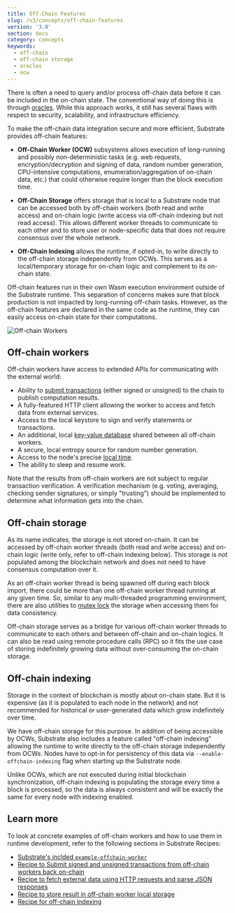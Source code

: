 ```yaml
---
title: Off-Chain Features
slug: /v3/concepts/off-chain-features
version: '3.0'
section: docs
category: concepts
keywords:
  - off-chain
  - off-chain storage
  - oracles
  - ocw
---
```


There is often a need to query and/or process off-chain data before it can be included in the on-chain state.
The conventional way of doing this is through [oracles](/v3/getting-started/glossary#oracle).
While this approach works, it still has several flaws with respect to security, scalability, and infrastructure efficiency.

To make the off-chain data integration secure and more efficient, Substrate provides off-chain features:

- **Off-Chain Worker (OCW)** subsystems allows execution of long-running and possibly non-deterministic tasks (e.g. web requests, encryption/decryption and signing of data, random number generation, CPU-intensive computations, enumeration/aggregation of on-chain data, etc.) that could otherwise require longer than the block execution time.

- **Off-Chain Storage** offers storage that is local to a Substrate node that can be accessed both by off-chain workers (both read and write access) and on-chain logic (write access via off-chain indexing but not read access).
  This allows different worker threads to communicate to each other and to store user or node-specific data that does not require consensus over the whole network.

- **Off-Chain Indexing** allows the runtime, if opted-in, to write directly to the off-chain storage
  independently from OCWs. This serves as a local/temporary storage for on-chain logic and
  complement to its on-chain state.

Off-chain features run in their own Wasm execution environment outside of the Substrate runtime.
This separation of concerns makes sure that block production is not impacted by long-running off-chain tasks.
However, as the off-chain features are declared in the same code as the runtime,
they can easily access on-chain state for their computations.

![Off-chain Workers](../../../../src/images/docs/concepts/off-chain-workers-v2.png)

## Off-chain workers

Off-chain workers have access to extended APIs for communicating with the external world:

- Ability to
  [submit transactions](/rustdocs/latest/sp_runtime/offchain/trait.TransactionPool.html)
  (either signed or unsigned) to the chain to publish computation results.
- A fully-featured HTTP client allowing the worker to access and fetch data from external services.
- Access to the local keystore to sign and verify statements or transactions.
- An additional, local
  [key-value database](/rustdocs/latest/sp_runtime/offchain/trait.OffchainStorage.html)
  shared between all off-chain workers.
- A secure, local entropy source for random number generation.
- Access to the node's precise
  [local time](/rustdocs/latest/sp_runtime/offchain/struct.Timestamp.html).
- The ability to sleep and resume work.

Note that the results from off-chain workers are not subject to regular transaction verification. A
verification mechanism (e.g. voting, averaging, checking sender signatures, or simply "trusting")
should be implemented to determine what information gets into the chain.

## Off-chain storage

As its name indicates, the storage is not stored on-chain. It can be accessed by off-chain worker
threads (both read and write access) and on-chain logic (write only, refer to off-chain indexing
below). This storage is not populated among the blockchain network and does not need to have
consensus computation over it.

As an off-chain worker thread is being spawned off during each block import, there could be more
than one off-chain worker thread running at any given time. So, similar to any multi-threaded
programming environment, there are also utilities to
[mutex lock](<https://en.wikipedia.org/wiki/Lock_(computer_science)>) the storage when accessing
them for data consistency.

Off-chain storage serves as a bridge for various off-chain worker threads to communicate to each
others and between off-chain and on-chain logics. It can also be read using remote procedure calls
(RPC) so it fits the use case of storing indefinitely growing data without over-consuming the
on-chain storage.

## Off-chain indexing

Storage in the context of blockchain is mostly about on-chain state. But it is expensive (as it is
populated to each node in the network) and not recommended for historical or user-generated data
which grow indefinitely over time.

We have off-chain storage for this purpose. In addition of being accessible by OCWs, Substrate also
includes a feature called "off-chain indexing" allowing the runtime to write directly to the
off-chain storage independently from OCWs. Nodes have to opt-in for persistency of this data via
`--enable-offchain-indexing` flag when starting up the Substrate node.

Unlike OCWs, which are not executed during initial blockchain synchronization, off-chain indexing is
populating the storage every time a block is processed, so the data is always consistent and will be
exactly the same for every node with indexing enabled.

## Learn more

To look at concrete examples of off-chain workers and how to use them in runtime development,
refer to the following sections in Substrate Recipes:

- [Substrate's inclded `example-offchain-worker`](https://github.com/paritytech/substrate/tree/master/frame/examples/offchain-worker)
- [Recipe to Submit signed and unsigned transactions from off-chain workers back on-chain](https://github.com/JoshOrndorff/recipes/blob/master/text/off-chain-workers/transactions.md)
- [Recipe to fetch external data using HTTP requests and parse JSON responses](https://github.com/JoshOrndorff/recipes/blob/master/text/off-chain-workers/http-json.md)
- [Recipe to store result in off-chain worker local storage](https://github.com/JoshOrndorff/recipes/blob/master/text/off-chain-workers/storage.md)
- [Recipe for off-chain indexing](https://github.com/JoshOrndorff/recipes/blob/master/text/off-chain-workers/indexing.md)
